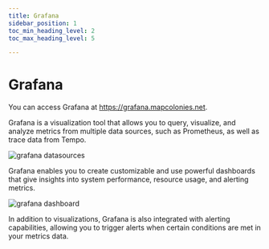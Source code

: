 ```yaml
---
title: Grafana
sidebar_position: 1
toc_min_heading_level: 2
toc_max_heading_level: 5

---
```



# Grafana

You can access Grafana at https://grafana.mapcolonies.net.

Grafana is a visualization tool that allows you to query, visualize, and analyze metrics from multiple data sources, such as Prometheus, as well as trace data from Tempo.

![grafana datasources](./img/grafana-datasources.png)

Grafana enables you to create customizable and use powerful dashboards that give insights into system performance, resource usage, and alerting metrics.

![grafana dashboard](./img/grafana-dashboard.png)

In addition to visualizations, Grafana is also integrated with alerting capabilities, allowing you to trigger alerts when certain conditions are met in your metrics data.

